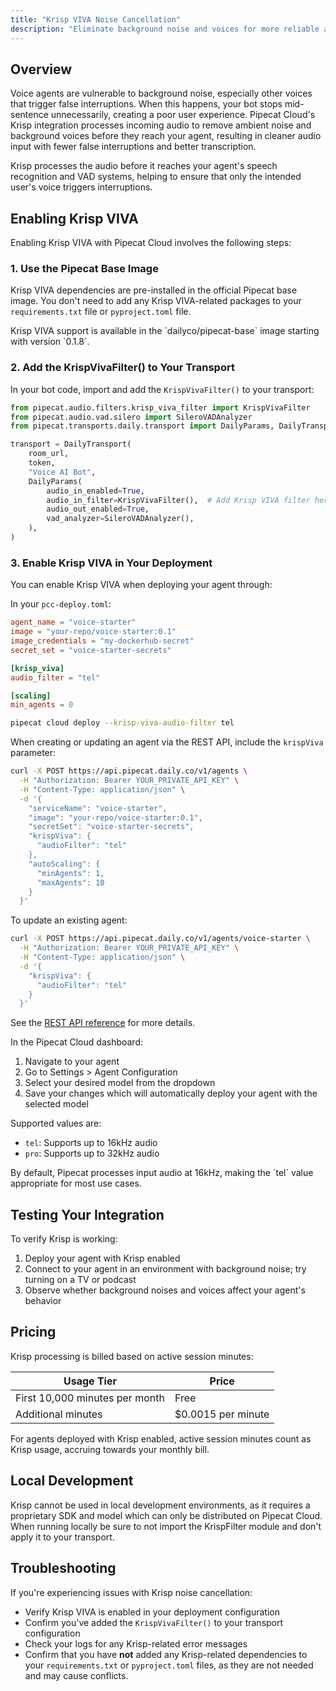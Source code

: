 ```yaml
---
title: "Krisp VIVA Noise Cancellation"
description: "Eliminate background noise and voices for more reliable agent interactions using Krisp's VIVA noise cancellation model"
---
```


## Overview

Voice agents are vulnerable to background noise, especially other voices that trigger false interruptions. When this happens, your bot stops mid-sentence unnecessarily, creating a poor user experience. Pipecat Cloud's Krisp integration processes incoming audio to remove ambient noise and background voices before they reach your agent, resulting in cleaner audio input with fewer false interruptions and better transcription.

<Info>
  Krisp processes the audio before it reaches your agent's speech recognition
  and VAD systems, helping to ensure that only the intended user's voice
  triggers interruptions.
</Info>

## Enabling Krisp VIVA

Enabling Krisp VIVA with Pipecat Cloud involves the following steps:

### 1. Use the Pipecat Base Image

Krisp VIVA dependencies are pre-installed in the official Pipecat base image. You don't need to add any Krisp VIVA-related packages to your `requirements.txt` file or `pyproject.toml` file.

<Note>
  Krisp VIVA support is available in the `dailyco/pipecat-base` image starting
  with version `0.1.8`.
</Note>

### 2. Add the KrispVivaFilter() to Your Transport

In your bot code, import and add the `KrispVivaFilter()` to your transport:

```python
from pipecat.audio.filters.krisp_viva_filter import KrispVivaFilter
from pipecat.audio.vad.silero import SileroVADAnalyzer
from pipecat.transports.daily.transport import DailyParams, DailyTransport

transport = DailyTransport(
    room_url,
    token,
    "Voice AI Bot",
    DailyParams(
        audio_in_enabled=True,
        audio_in_filter=KrispVivaFilter(),  # Add Krisp VIVA filter here
        audio_out_enabled=True,
        vad_analyzer=SileroVADAnalyzer(),
    ),
)
```

### 3. Enable Krisp VIVA in Your Deployment

You can enable Krisp VIVA when deploying your agent through:

<Tabs>
  <Tab title="Config File">
    
  In your `pcc-deploy.toml`:
      
```toml
agent_name = "voice-starter"
image = "your-repo/voice-starter:0.1"
image_credentials = "my-dockerhub-secret"
secret_set = "voice-starter-secrets"

[krisp_viva]
audio_filter = "tel"

[scaling]
min_agents = 0
```
  </Tab>
  <Tab title="CLI">

```bash
pipecat cloud deploy --krisp-viva-audio-filter tel
```

  </Tab>
    <Tab title="REST API">

When creating or updating an agent via the REST API, include the `krispViva` parameter:

```bash
curl -X POST https://api.pipecat.daily.co/v1/agents \
  -H "Authorization: Bearer YOUR_PRIVATE_API_KEY" \
  -H "Content-Type: application/json" \
  -d '{
    "serviceName": "voice-starter",
    "image": "your-repo/voice-starter:0.1",
    "secretSet": "voice-starter-secrets",
    "krispViva": {
      "audioFilter": "tel"
    },
    "autoScaling": {
      "minAgents": 1,
      "maxAgents": 10
    }
  }'
```

To update an existing agent:

```bash
curl -X POST https://api.pipecat.daily.co/v1/agents/voice-starter \
  -H "Authorization: Bearer YOUR_PRIVATE_API_KEY" \
  -H "Content-Type: application/json" \
  -d '{
    "krispViva": {
      "audioFilter": "tel"
    }
  }'
```

See the [REST API reference](/deployment/pipecat-cloud/rest-reference/endpoint/agent-create) for more details.

  </Tab>
  <Tab title="Dashboard">

In the Pipecat Cloud dashboard:

1. Navigate to your agent
2. Go to Settings > Agent Configuration
3. Select your desired model from the dropdown
4. Save your changes which will automatically deploy your agent with the selected model

  </Tab>
</Tabs>

Supported values are:

- `tel`: Supports up to 16kHz audio
- `pro`: Supports up to 32kHz audio

<Tip>
  By default, Pipecat processes input audio at 16kHz, making the `tel` value
  appropriate for most use cases.
</Tip>

## Testing Your Integration

To verify Krisp is working:

1. Deploy your agent with Krisp enabled
2. Connect to your agent in an environment with background noise; try turning on a TV or podcast
3. Observe whether background noises and voices affect your agent's behavior

## Pricing

Krisp processing is billed based on active session minutes:

| Usage Tier                     | Price              |
| ------------------------------ | ------------------ |
| First 10,000 minutes per month | Free               |
| Additional minutes             | $0.0015 per minute |

<Note>
  For agents deployed with Krisp enabled, active session minutes count as Krisp
  usage, accruing towards your monthly bill.
</Note>

## Local Development

Krisp cannot be used in local development environments, as it requires a proprietary SDK and model which can only be distributed on Pipecat Cloud. When running locally be sure to not import the KrispFilter module and don't apply it to your transport.

## Troubleshooting

If you're experiencing issues with Krisp noise cancellation:

- Verify Krisp VIVA is enabled in your deployment configuration
- Confirm you've added the `KrispVivaFilter()` to your transport configuration
- Check your logs for any Krisp-related error messages
- Confirm that you have **not** added any Krisp-related dependencies to your `requirements.txt` or `pyproject.toml` files, as they are not needed and may cause conflicts.
